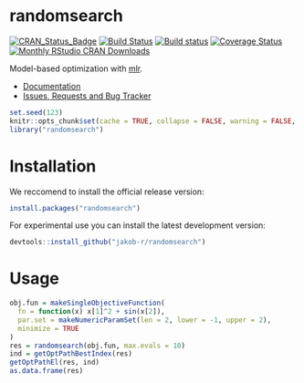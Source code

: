 # randomsearch

[![CRAN_Status_Badge](http://www.r-pkg.org/badges/version/randomsearch)](https://cran.r-project.org/package=randomsearch)
[![Build Status](https://travis-ci.org/jakob-r/randomsearch.png?branch=master)](https://travis-ci.org/jakob-r/randomsearch)
[![Build status](https://ci.appveyor.com/api/projects/status/gvr607kqcl78qjq9/branch/master?svg=true)](https://ci.appveyor.com/project/jakob-r/randomsearch/branch/master)
[![Coverage Status](https://coveralls.io/repos/github/jakob-r/randomsearch/badge.svg?branch=master)](https://coveralls.io/github/jakob-r/randomsearch?branch=master)
[![Monthly RStudio CRAN Downloads](https://cranlogs.r-pkg.org/badges/randomsearch)](https://CRAN.R-project.org/package=randomsearch)

Model-based optimization with [mlr](https://github.com/jakob-r/mlr/).

* [Documentation](https://jakob-r.github.io/randomsearch/)
* [Issues, Requests and Bug Tracker](https://github.com/jakob-r/randomsearch/issues)

```r
set.seed(123)
knitr::opts_chunk$set(cache = TRUE, collapse = FALSE, warning = FALSE, error = FALSE)
library("randomsearch")
```

# Installation

We reccomend to install the official release version:

```r
install.packages("randomsearch")
```

For experimental use you can install the latest development version:

```r
devtools::install_github("jakob-r/randomsearch")
```

# Usage

```r
obj.fun = makeSingleObjectiveFunction(
  fn = function(x) x[1]^2 + sin(x[2]),
  par.set = makeNumericParamSet(len = 2, lower = -1, upper = 2),
  minimize = TRUE
)
res = randomsearch(obj.fun, max.evals = 10)
ind = getOptPathBestIndex(res)
getOptPathEl(res, ind)
as.data.frame(res)
```